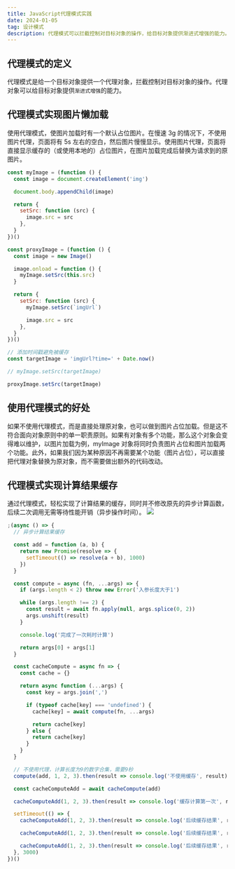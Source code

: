 ```yaml
---
title: JavaScript代理模式实践
date: 2024-01-05
tag: 设计模式
description: 代理模式可以拦截控制对目标对象的操作，给目标对象提供渐进式增强的能力。本文实现了图片懒加载、计算缓存的代理模式
---
```


## 代理模式的定义

代理模式是给一个目标对象提供一个代理对象，拦截控制对目标对象的操作。代理对象可以给目标对象提供`渐进式增强`的能力。

## 代理模式实现图片懒加载

使用代理模式，使图片加载时有一个默认占位图片。在慢速 3g 的情况下，不使用图片代理，页面将有 5s 左右的空白，然后图片慢慢显示。使用图片代理，页面将直接显示缓存的（或使用本地的）占位图片，在图片加载完成后替换为请求到的原图片。

```js showLineNumbers {17,22,24}
const myImage = (function () {
  const image = document.createElement('img')

  document.body.appendChild(image)

  return {
    setSrc: function (src) {
      image.src = src
    },
  }
})()

const proxyImage = (function () {
  const image = new Image()

  image.onload = function () {
    myImage.setSrc(this.src)
  }

  return {
    setSrc: function (src) {
      myImage.setSrc(`imgUrl`)

      image.src = src
    },
  }
})()

// 添加时间戳避免被缓存
const targetImage = 'imgUrl?time=' + Date.now()

// myImage.setSrc(targetImage)

proxyImage.setSrc(targetImage)
```

## 使用代理模式的好处

如果不使用代理模式，而是直接处理原对象，也可以做到图片占位加载。但是这不符合面向对象原则中的单一职责原则。如果有对象有多个功能，那么这个对象会变得难以维护，以图片加载为例，myImage 对象将同时负责图片占位和图片加载两个功能。此外，如果我们因为某种原因不再需要某个功能（图片占位），可以直接把代理对象替换为原对象，而不需要做出额外的代码改动。

## 代理模式实现计算结果缓存

通过代理模式，轻松实现了计算结果的缓存，同时并不修改原先的异步计算函数，后续二次调用无需等待性能开销（异步操作时间）。
![](https://image.084612.xyz/20240117095250.png)

```js showLineNumbers {30,44,14}
;(async () => {
  // 异步计算结果缓存

  const add = function (a, b) {
    return new Promise(resolve => {
      setTimeout(() => resolve(a + b), 1000)
    })
  }

  const compute = async (fn, ...args) => {
    if (args.length < 2) throw new Error('入参长度大于1')

    while (args.length !== 2) {
      const result = await fn.apply(null, args.splice(0, 2))
      args.unshift(result)
    }

    console.log('完成了一次耗时计算')

    return args[0] + args[1]
  }

  const cacheCompute = async fn => {
    const cache = {}

    return async function (...args) {
      const key = args.join(',')

      if (typeof cache[key] === 'undefined') {
        cache[key] = await compute(fn, ...args)

        return cache[key]
      } else {
        return cache[key]
      }
    }
  }

  // 不使用代理，计算长度为9的数字合集，需要9秒
  compute(add, 1, 2, 3).then(result => console.log('不使用缓存', result))

  const cacheComputeAdd = await cacheCompute(add)

  cacheComputeAdd(1, 2, 3).then(result => console.log('缓存计算第一次', result))

  setTimeout(() => {
    cacheComputeAdd(1, 2, 3).then(result => console.log('后续缓存结果', result))

    cacheComputeAdd(1, 2, 3).then(result => console.log('后续缓存结果', result))

    cacheComputeAdd(1, 2, 3).then(result => console.log('后续缓存结果', result))
  }, 3000)
})()
```
